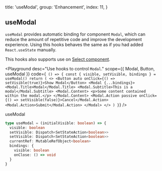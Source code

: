 
  title: 'useModal',
  group: 'Enhancement',
  index: 11,
}

## useModal

`useModal` provides automatic binding for component `Modal`, which can reduce the amount of repetitive code and improve the development experience.
Using this hooks behaves the same as if you had added `React.useState` manually.

This hooks also supports use on [Select component](/en-us/components/select 'Select Component').

<Playground
  desc="Use hooks to control `Modal`."
  scope={{ Modal, Button, useModal }}
  code={`
() => {
  const { visible, setVisible, bindings } = useModal()
  return (
    <>
      <Button auto onClick={() => setVisible(true)}>Show Modal</Button>
      <Modal {...bindings}>
        <Modal.Title>Modal</Modal.Title>
        <Modal.Subtitle>This is a modal</Modal.Subtitle>
        <Modal.Content>
          <p>Some content contained within the modal.</p>
        </Modal.Content>
        <Modal.Action passive onClick={() => setVisible(false)}>Cancel</Modal.Action>
        <Modal.Action>Submit</Modal.Action>
      </Modal>
    </>
  )
}`}
/>

<Attributes edit="/pages/en-us/hooks/use-modal.mdx" >
<Attributes.Title>useModal</Attributes.Title>

```ts
type useModal = (initialVisible: boolean) => {
  visible: boolean
  setVisible: Dispatch<SetStateAction<boolean>>
  setVisible: Dispatch<SetStateAction<boolean>>
  currentRef: MutableRefObject<boolean>
  bindings: {
    visible: boolean
    onClose: () => void
  }
}
```

</Attributes>

